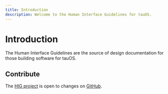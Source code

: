 ```yaml
---
title: Introduction
description: Welcome to the Human Interface Guidelines for tauOS.
---
```


# Introduction

The Human Interface Guidelines are the source of design documentation for those building software for tauOS.

## Contribute

The [HIG project](https://github.com/tau-OS/devdocs/tree/main/docs/hig) is open to changes on [GitHub](https://github.com/tau-OS).
